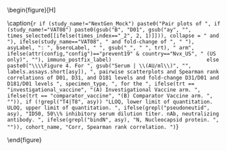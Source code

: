 \begin{figure}[H]
\center

\includegraphics[width=1\textwidth]{`r here("immuno_graphical", "output", attr(config,"config"), paste0("pairs_", asy, "_by_times", times_index, "_", bsero, "_", trt, "_", ifelse(attr(config,"config")=="prevent19" & country=="Nvx_US", "US_only_", ""), study_name, if (study_name == "NextGen_Mock") "_final", ".pdf"))`}

\caption{`r if (study_name!="NextGen_Mock") paste0("Pair plots of ", if (study_name!="VAT08") paste0(gsub("B", "D01", gsub("ay", "", times_selected[[ifelse(times_index=="_2", 2, 1)]])), collapse = " and "), ifelse(study_name=="VAT08", " and fold-change of ", " "), asyLabel, ": ", bseroLabel, " ", gsub("_", " ", trt), " arm", ifelse(attr(config,"config")=="prevent19" & country=="Nvx_US", " (US only)", ""), immuno_postfix_label)                               else paste0("\\\\Figure 4. For ", gsub("Serum | \\(AU/ml\\)", "", labels.assays.short[asy]), ", pairwise scatterplots and Spearman rank correlations of D01, D31, and D181 levels and fold-change D31/D01 and D181/D01 levels ", specimen_type, ", for the ", ifelse(trt == "investigational_vaccine", "(A) Investigational Vaccine arm. ", ifelse(trt == "comparator_vaccine", "(B) Comparator Vaccine arm. ", "")), if (!grepl("T4|T8", asy)) "LLOQ, lower limit of quantitation. ULOQ, upper limit of quantitation. ", ifelse(grepl("pseudoneutid", asy), "ID50, 50\\% inhibitory serum dilution titer. nAb, neutralizing antibody. ", ifelse(grepl("bindN", asy), "N, Nucleocapsid protein. ", "")), cohort_name, "Corr, Spearman rank correlation. ")`}

\end{figure}

\hphantom{Random text to appease the latex god}

